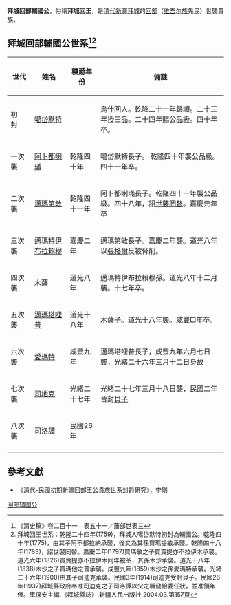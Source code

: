 '''拜城回部輔國公'''，俗稱'''拜城回王'''，是[[清代新疆|清代新疆]][[拜城|拜城]]的[[回部|回部]]（[[维吾尔族|维吾尔族]]先民）世襲貴族。

== 拜城回部輔國公世系<ref>《清史稿》卷二百十一　表五十一／藩部世表三</ref><ref>拜城回王世系：乾隆二十四年(1759)，拜城人噶岱默特初封為輔國公。乾隆四十年(1775)，由其子阿不都拉納承襲，後又為其孫買瑪提敏承襲。乾隆四十八年(1783)，詔世襲罔替。嘉慶二年(1797)買瑪敏之子買賣提亦不拉伊木承襲。道光六年(1826)買賣提亦不拉伊木同年被革，其孫木沙承襲。道光十八年(1838)木沙之子買瑪他之普承襲。成豐九年(1859)木沙之孫愛瑪特承襲。光緒二十六年(1900)由其子司迪克承襲。民國3年(1914)司迪克受封貝子。民國26年(1937)拜城縣政府奉准司迪克之子司洛譚以父之職發給委任狀，並准領年俸。車保安主編.《拜城縣誌》.新疆人民出版社,2004.03.第157頁</ref> ==
{| class="wikitable"
|-
! 世代 !! 姓名 !! 襲爵年份 !! 備註
|-
| 初　封 || [[噶岱默特|噶岱默特]] ||   ||烏什回人。乾隆二十一年歸順。二十三年授三品。二十四年賜公品級。四十年卒。
|-
| 一次襲 || [[阿卜都喇璊|阿卜都喇璊]] ||乾隆四十年||噶岱默特長子。 乾隆四十年襲公品級。四十一年卒。
|-
| 二次襲 || [[邁瑪第敏|邁瑪第敏]] ||乾隆四十一年||阿卜都喇璊長子。乾隆四十一年襲公品級。四十八年，詔[[世襲罔替|世襲罔替]]。嘉慶元年卒
|-
| 三次襲 || [[邁瑪特伊布拉賴穆|邁瑪特伊布拉賴穆]] ||嘉慶二年||邁瑪第敏長子。嘉慶二年襲。道光八年以[[張格爾|張格爾]]反被脅削。
|-
| 四次襲 || [[木薩|木薩]] ||道光八年||邁瑪特伊布拉賴穆孫。道光八年十二月襲。十七年卒。
|-
| 五次襲 || [[邁瑪塔哩普|邁瑪塔哩普]] ||道光十八年||木薩子。道光十八年襲。咸豐□年卒。
|-
| 六次襲 || [[愛瑪特|愛瑪特]] ||咸豐九年|| 邁瑪塔哩普長子，咸豐九年六月七日襲，光緒二十六年三月十二日身故
|-
| 七次襲 || [[司迪克|司地克]] ||光緒二十七年||光緒二十七年三月十八日襲，民國二年晉封[[貝子|貝子]]
|-
| 八次襲 || [[司洛譚|司洛譚]] ||民國26年||
|-
|}

== 參考文獻 ==
* 《清代-民國初期新疆回部王公貴族世系封爵研究》，李剛
{{Reflist}}
{{外藩回部王公}}

[[Category:回部辅国公|]]
